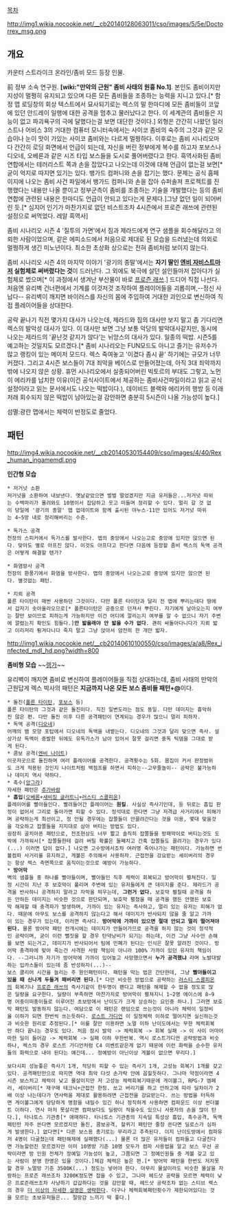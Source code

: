 [[목차]]

http://img1.wikia.nocookie.net/__cb20140128063011/cso/images/5/5e/Doctorrex_msg.png

== 개요 ==
카운터 스트라이크 온라인/좀비 모드 등장 인물. 

前 정부 소속 연구원. '''[wiki:"만악의 근원" 좀비 사태의 원흉 No.1]'''. 본인도 좀비이지만 지성이 멀쩡히 유지되고 있으며 다른 모든 좀비들을 조종하는 능력을 지니고 있다.[* 함정 맵 로딩창의 회상 텍스트에서 묘사되기로는 렉스의 말 한마디에 모든 좀비들이 코앞에 있던 안드레이 일행에 대한 공격을 멈추고 물러났다고 한다. 이 세계관의 좀비들은 지능이 없고 파괴욕구의 극에 달했다는걸 보면 대단한 것이다.] 외형은 간간히 나왔던 일러스트나 어비스 3의 거대한 컴퓨터 모니터속에서는 사이코 좀비의 숙주의 그것과 같은 모습이나 눈이 맛이 가있는 사이코 좀비와는 다르게 멀쩡하다.
이후로는 좀비 시나리오마다 간간히 로딩 화면에서 언급이 되는데, 자신을 버린 정부에게 복수를 하고자 포보스나 디오네, 오베론과 같은 시즈 타입 보스들을 도시로 풀어버렸다고 한다. 흑역사화된 좀비 연합에서는 테러리스트 쪽과 손을 잡았다고 나오는데 이것에 대해 언급이 없는걸 보면[* 굳이 억지로 따지면 있기는 있다. 뱅가드 컴퍼니와 손을 잡기는 했다. 문제는 공식 홈페이지에 나오는 좀비 사건 파일에서 뱅가드 컴퍼니와 손을 잡아 슈퍼솔져 프로젝트를 진행했다는 내용만 나올 뿐이고 정부군측이 좀비를 조종하는 기술을 개발했다는 등의 좀비연합에 관련된 내용은 한마디도 언급이 안되고 있다는게 문제다.]그냥 없던 일이 되어버린 듯.[* 심지어 인기가 마찬가지로 없던 비스트조차 4시즌에서 프로즌 래쓰에 관련된 설정으로 써먹었다. 레알 흑역사]

좀비 시나리오 시즌 4 '질투의 가면'에서 짐과 제라드에게 연구 샘플을 회수해달라고 의뢰한 사람이었으며, 같은 에피소드에서 처음으로 제대로 된 모습을 드러냈는데 의외로 멀쩡하게 생긴 미노년이다. 최소한 초상화 상으로는 전혀 좀비처럼 보이지 않는다.

좀비 시나리오 시즌 4의 마지막 이야기 '광기의 종말'에서는 '''자기 딸인 [[엔비 자매|엔비 자비스트]]마저 실험체로 써버렸다는 것'''이 드러난다. 그 외에도 북극에 살던 설인들마저 잡아다가 실험체로 썼으며[* 이 과정에서 생겨난 부산물이 바로 [[프로즌 래쓰]].] 드디어 직접 나선다. 처음엔 유리벽 건너편에서 기계를 이것저것 조작하여 플레이어들을 괴롭히며,--정신 사납다-- 유리벽이 깨지면 바이러스를 자신의 몸에 주입하여 거대한 괴인으로 변신하여 직접 플레이어들을 상대한다.

공략 끝나기 직전 몇가지 대사가 나오는데, 제라드와 짐의 대사만 보지 말고 좀 기다리면 렉스의 발악성 대사가 있다. 이 대사만 보면 그냥 보통 악당의 발악대사같지만, 동시에 나오는 제라드의 '끝난것 같지가 않다'는 뉘앙스의 대사가 있다. 일종의 떡밥. 시즌5를 예고하는 것일지도 모르겠다.[* 좀비 시나리오는 FUN모드도 아니고 즐기는 유저수가 많고 랭킹이 있는 메이저 모드다. 렉스 죽여놓고 '이겼다 좀시 끝' 하기에는 규모가 너무 커졌다. 그리고 4시즌 보스들이 7대 죄악을 베이스로 만들어졌는데, 아직 3대 죄악까지밖에 나오지 않은 상황. 휴먼 시나리오에서 실종되어버린 빅토르의 부대도 그렇고, 노먼이 에리카를 납치한 이유(이건 공식사이트에서 제공하는 좀비사건파일이라고 읽고 공식 설정이라고 읽는 문서에서도 나오는 떡밥이다.), 데이비드 블랙와 에리카의 행방 등 이래저래 회수되지 않은 떡밥이 남아있는걸 감안하면 충분히 5시즌이 나올 가능성이 높다.]

섬멸:광란 맵에서는 체력이 반정도로 줄었다.
== 패턴 ==
http://img4.wikia.nocookie.net/__cb20140530154409/cso/images/4/40/Rex_human_ingamemdl.png

'''인간형 모습'''

 * 저거넛 소환
 저거넛을 소환하여 내보낸다. 옛날같았으면 벌벌 떨었겠지만 지금 유저들은...저거넛 따위는 수백마리가 몰려와도 10명이서 잡담하고 웃고 떠들며 정리할 수 있다. 멀리 갈 것 없이 당일에 '광기의 종말' 맵 업데이트와 함께 출시된 야누스-11만 있어도 저거넛 따위는 4~5방 내로 정리해버리는 수준.

 * 독가스 공격
 천장의 스피커에서 독가스를 발사한다. 맵의 중앙에서 나오는고로 중앙에 있지만 않으면 된다. 맞아도 별로 아프진 않다. 이것도 아프다고 한다면 다음에 등장할 좀비 렉스의 독액 공격은 어떻게 해결할 텐가?

 * 화염방사 공격
 천장의 환풍기에서 화염을 방사한다. 맵의 중앙에서 나오는고로 중앙에 있지만 않으면 된다. 별것없는 패턴.

 * 지뢰 공격
 폴른 타이탄이 매번 사용하던 그것이다. 다만 폴른 타이탄과 달리 전 맵에 뿌리는데다 땅에서 갑자기 솟아올라오므로[* 폴른타이탄은 공중으로 던져서 뿌린다. 자기에게 날아오는지 여부는 잘만 보이므로 피하는게 가능하지만 이건 어디에 깔리는지 여부를 알 수 없으니 자기 주변에 깔렸는지 확인도 힘들다.]'''안 밟을래야 안 밟을 수가 없다'''. 괜히 싸돌아다니다가 지뢰 밟고 이리저리 튕겨다니다 죽지 말고 그냥 앉아서 얌전히 한 개만 밟자.

http://img1.wikia.nocookie.net/__cb20140610100550/cso/images/a/a8/Rex_infected_mdl_hd.png?width=800

'''좀비형 모습''' ~~[[렝가]]~~

유리벽이 깨지면 좀비로 변신하여 플레이어들을 직접 상대하는데, 좀비 사태의 만악의 근원답게 렉스 박사의 패턴은 '''지금까지 나온 모든 보스 좀비들 패턴+@'''이다.


 * 돌진([[폴른 타이탄]], [[포보스]] 등)
 폴른 타이탄의 그것과 같은 돌진이다. 직진 일변도라는 점도 동일. 다만 데미지는 흉악하진 않은 편. 다만 돌진 이후 다른 공격패턴이 연계되는 경우가 많으니 멀리 피하자.
 * 독액 공격([[디오네]])
 어깨의 뱀 모양 포탑에서 디오네의 독액을 내뱉는다. 디오네의 그것과 달리 맞으면 즉사. 설상가상 독액이 증발한 뒤에도 유독가스가 남아 있어서 잘못 걸리면 중독 틱뎀을 그대로 받게 된다.
 * 콤보 공격([[엔비 자매|엔비 나이트]])
 이곳저곳으로 돌진하며 여러 플레이어를 공격한다. 공격횟수는 5회. 몸집이 커서 판정범위도 크게 적용된 것인지 나이트처럼 백점프를 하면서 피하는--고무줄놀이-- 공략은 불가능하나 데미지 역시 약하다. 
 * 촉수([[앙그라]])
 자세한 패턴은 [[추가바람]]
 * '''흡입'''([[오베론]]+[[새비징 글러트니]]+[[러스티 스콜피온]])
 플레이어를 빨아들인다. 빨려들어간 플레이어는 '''원킬'''. 사실상 즉사기인데, 등 뒤로는 흡입 판정이 없어서 그리로 돌아가면 피할 수 있다. 정석대로 한다면 그냥 저격급 사거리에서 피해가며 공략하는게 최선이고, 정 안될 경우에는 잡쫄들이 안끌려간다는 것을 이용, 몇대 맞을것을 각오하고 잡쫄들을 지지대로 삼아 버티는 방법도 있다.
 굉장히 골치아픈 패턴으로, 전조현상도 너무 짧고 솔직히 잡쫄들을 방패막이로 버티는것도 도박에 가까워서[* 잡쫄들한테 걸려 버틸 확률은 둘째치고 간혹 잡쫄들도 끌려가는 경우가 있다(...) 이러면 답이 없다.] 나오면 고수방에서조차 여러명 죽어나가는 패턴이다. 가능하면 썬볼컴파 사거리를 유지하고, 게볼은 주의해서 사용하자. 근접전을 강요받는 세이버리의 경우는 항상 렉스 측면쪽으로 움직이는것으로 예방이 가능하다.
 * '''방어막'''
 벽의 샘플들 중 하나를 빨아들이며, 빨아들인 직후 체력이 회복되고 방어막이 펼쳐진다. 일정 시간이 지난 후 보호막이 풀리며 주변에 있는 유저들에게 큰 데미지를 준다. 제라드가 공격을 반사하니 공격하지 말라고 자막을 띄우는데, '''그런거 없다.''' 보호막 펼칠때 공격을 하든 안하든 데미지는 비슷한 것으로 판단되며, 보호막 펼쳤을 때 공격을 했든 안했든 보호막 해제할 때 충격파가 발생하며, 가까이 있는 유저는 즉사하고, 멀리 있는 유저는 피해가 없다. 때문에 아무도 보스를 공격하지 않는다고 해서 데미지가 반사되지 않을 줄 알고 가까이 있는 경우가 있는데, 이러면 즉사다. '''방어막에 가까이 있으면 절대 안되고 멀리 떨어져야 된다.''' 물론 방어막 패턴 전개시에는 데미지가 안들어가므로 공격을 하지 않는 것이 정석적인 공략이며, 굳이 이런 뻘짓을 할 경우 탄약낭비가 되기는 하는데, 이건 그냥 사수만 손해를 보면 되는거고, 데미지가 반사되어서 팀에 민폐가 된다는 인식은 잘못 알려진 것이다. 방어막 충격파에 맞아 죽는건 사격한 사람 책임이 아니라 100% 가까이 있던 유저의 책임이다. --그러니까 자기가 방어막에 가까이 있어놓고 사망했으면서 '''누가 공격했냐''' 라며 노발대발하는 입카스들이 있는데 좀 반성하자(...)--
 보스 클리어 시간을 늘리는 주 원인패턴이다. 패턴을 막는 법은 간단한데, 그냥 '''빨아들이고 있을 때 신나게 두들겨 패버리면 된다'''.[* 다만 비슷한 방법으로 공략하는 [[러스티 스콜피온]]의 회복기나 [[프로즌 래쓰]]의 즉사기같이 한두명이 팬다고 패턴을 해제할 수 없을 정도로 많은 딜량을 요구한다. 딜량이 부족하면 마찬가지로 방어막이 펼쳐지니 1~2명 에이스에 8~9명 어중이떠중이들로 이루어진 초보방에서 난이도가 크게 상승하는 요인중 하나.] 그러면 보호막 패턴도 발동하지 않는다. 여담으로 이 패턴은 랜덤으로 쓰는것이 아니라 체력이 일정비율 이하가 되면 한번씩 쓰는듯하다. [[로스트 가디언]] 이 일정체력 이하로 떨어지면 실신하는것과 비슷한 원리로 추정된다.[* 이를 잘만 이용하면 노멀 이하 난이도에서는 무한 체력회복만 하다 끝나는 경우도 있다. 처음 잠시 발악 -> 체력회복 -> 회복 실패 -> 이 사이 어마어마한 딜이 들어감 -> 체력회복 -> 실패 이하 무한반복. 역시 로스트가디언 공략방법과 비슷하나, 렉스의 경우 로스트 가디언처럼 C4 이벤트같은게 없기 때문에 이런 화력을 순수한 유저들의 화력으로 내야 된다는 얘긴데... 정예방이 아닌이상 게볼이 없으면 무리다.]


 보다시피 성능좋은 즉사기 1개, 적당히 피할 수 있는 즉사기 1개, 고성능 회복기 1개를 갖고있다. 공격패턴만으로 따지면 역대 최악 다섯 손가락 안에 꼽힐듯하다. 그나마 약점이라면 4시즌 보스치고 체력이 낮고 물살이지만 저 고성능 체력회복기때문에 게이볼그, RPG-7 엠페러, 세이버리[* 재구매 테크닉+근접전 한정. 쏘고 버리기를 하고 안하고에 따라 딜차이가 2배 이상 나는데다가 연사력을 제대로 활용하려면 근접전을 강요받는다. 쓰는 방법을 터득하면 게이볼그에게 당당하게 명함을 내밀수 있긴 하나 정직하게 사용하면 컴파운드 이상 썬더볼트 이하다. 연사 마저 못살리면 컴파보다도 딜량이 적을수도 있으니 사용자의 손을 많이 탄다.], 타나토스 기관총[* 애매하다. 타나토스 기관총의 지속딜 특성상 흡입, 촉수공격, 독액패턴만 자주 쓴다면 모르겠지만 돌진, 콤보공격, 할퀴기 패턴만 줄창 쓴다면 딜로스가 심하게 발생한다.] 없다면[* 다른 보스용 총기로는 무리라고 추측된다. 이지 난이도방에서 컴파유저 4명이 다굴쳤는데 패턴해제에 실패했다(...) 물론 더 많은 유저들이 컴파들고 다굴친다면 가능할런진 모르겠지만 이미 10명방 기준 10명 모두가 컴파 사용법을 알고 보스 우선 공략이라면 방 인원 전체가 정예일 가능성이 높고, 그쯤되면 그 정예인원들 중 게볼 갖고 있는 사람이 분명 한명은 있을 것이다.]체감 체력은 높은 편.[* 방어막 패턴을 한번도 저지못할 경우 노멀방 기준 3500K(...) 정도는 넣어야 한다. 아무리 물살이라도 비슷한 물살을 자랑하는 프로즌 래쓰조차 3200K정도면 잡을 수 있고, 그나마 헤드샷 공략을 모르면 체력이 낮은 프로즌래쓰조차 사냥하기 갑갑하다는 것을 감안할 때, 헤드샷 공략조차 없는 스티브 렉스의 경우 [[더 이상의 자세한 설명은 생략한다]]. 더구나 체력회복패턴횟수가 제한되어있다는 것을 모르는 초보유저들은... 절망감 느끼기 딱 좋다.]
